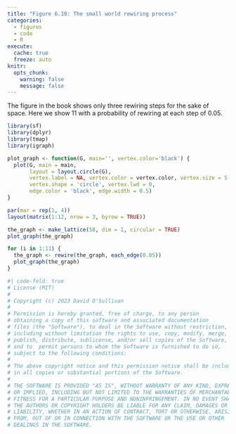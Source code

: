 ```yaml
---
title: "Figure 6.10: The small world rewiring process"
categories: 
  - figures
  - code
  - R
execute: 
  cache: true
  freeze: auto
knitr:
  opts_chunk: 
    warning: false
    message: false
---
```


The figure in the book shows only three rewiring steps for the sake of space. Here we show 11 with a probability of rewiring at each step of 0.05.

```r
library(sf)
library(dplyr)
library(tmap)
library(igraph)

plot_graph <- function(G, main='', vertex.color='black') {
  plot(G, main = main,
       layout = layout.circle(G), 
       vertex.label = NA, vertex.color = vertex.color, vertex.size = 5, 
       vertex.shape = 'circle', vertex.lwd = 0, 
       edge.color = 'black', edge.width = 0.5)
}

par(mar = rep(1, 4))
layout(matrix(1:12, nrow = 3, byrow = TRUE))

the_graph <- make_lattice(50, dim = 1, circular = TRUE)
plot_graph(the_graph)

for (i in 1:11) {
  the_graph <- rewire(the_graph, each_edge(0.05))
  plot_graph(the_graph)
}
```

```r
#| code-fold: true
# License (MIT)
#
# Copyright (c) 2023 David O'Sullivan
#
# Permission is hereby granted, free of charge, to any person
# obtaining a copy of this software and associated documentation
# files (the "Software"), to deal in the Software without restriction,
# including without limitation the rights to use, copy, modify, merge,
# publish, distribute, sublicense, and/or sell copies of the Software,
# and to  permit persons to whom the Software is furnished to do so,
# subject to the following conditions:
#
# The above copyright notice and this permission notice shall be included
# in all copies or substantial portions of the Software.
#
# THE SOFTWARE IS PROVIDED "AS IS", WITHOUT WARRANTY OF ANY KIND, EXPRESS
# OR IMPLIED, INCLUDING BUT NOT LIMITED TO THE WARRANTIES OF MERCHANTABILITY,
# FITNESS FOR A PARTICULAR PURPOSE AND NONINFRINGEMENT. IN NO EVENT SHALL
# THE AUTHORS OR COPYRIGHT HOLDERS BE LIABLE FOR ANY CLAIM, DAMAGES OR OTHER
# LIABILITY, WHETHER IN AN ACTION OF CONTRACT, TORT OR OTHERWISE, ARISING
# FROM, OUT OF OR IN CONNECTION WITH THE SOFTWARE OR THE USE OR OTHER
# DEALINGS IN THE SOFTWARE.
```

